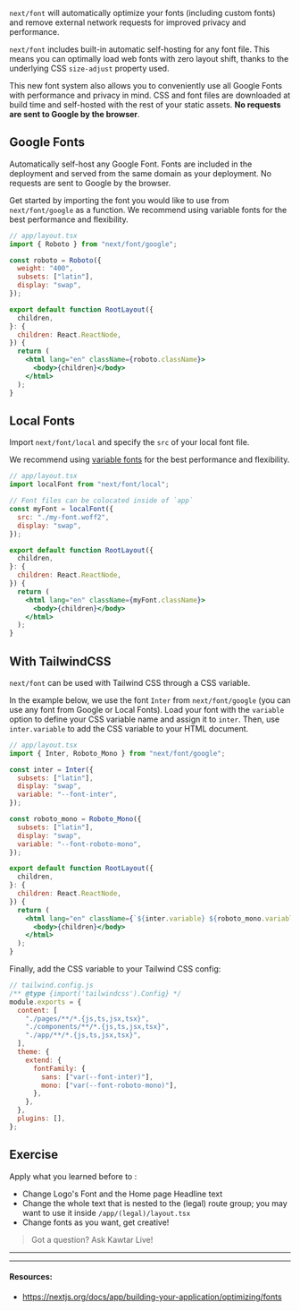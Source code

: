 `next/font` will automatically optimize your fonts (including custom fonts) and remove external network requests for improved privacy and performance.

`next/font` includes built-in automatic self-hosting for any font file. This means you can optimally load web fonts with zero layout shift, thanks to the underlying CSS `size-adjust` property used.

This new font system also allows you to conveniently use all Google Fonts with performance and privacy in mind. CSS and font files are downloaded at build time and self-hosted with the rest of your static assets. **No requests are sent to Google by the browser**.

## Google Fonts

Automatically self-host any Google Font. Fonts are included in the deployment and served from the same domain as your deployment. No requests are sent to Google by the browser.

Get started by importing the font you would like to use from `next/font/google` as a function. We recommend using variable fonts for the best performance and flexibility.

```jsx
// app/layout.tsx
import { Roboto } from "next/font/google";

const roboto = Roboto({
  weight: "400",
  subsets: ["latin"],
  display: "swap",
});

export default function RootLayout({
  children,
}: {
  children: React.ReactNode,
}) {
  return (
    <html lang="en" className={roboto.className}>
      <body>{children}</body>
    </html>
  );
}
```

## Local Fonts

Import `next/font/local` and specify the `src` of your local font file.

We recommend using [variable fonts](https://fonts.google.com/variablefonts) for the best performance and flexibility.

```jsx
// app/layout.tsx
import localFont from "next/font/local";

// Font files can be colocated inside of `app`
const myFont = localFont({
  src: "./my-font.woff2",
  display: "swap",
});

export default function RootLayout({
  children,
}: {
  children: React.ReactNode,
}) {
  return (
    <html lang="en" className={myFont.className}>
      <body>{children}</body>
    </html>
  );
}
```

## With TailwindCSS

`next/font` can be used with Tailwind CSS through a CSS variable.

In the example below, we use the font `Inter` from `next/font/google` (you can use any font from Google or Local Fonts). Load your font with the `variable` option to define your CSS variable name and assign it to `inter`. Then, use `inter.variable` to add the CSS variable to your HTML document.

```jsx
// app/layout.tsx
import { Inter, Roboto_Mono } from "next/font/google";

const inter = Inter({
  subsets: ["latin"],
  display: "swap",
  variable: "--font-inter",
});

const roboto_mono = Roboto_Mono({
  subsets: ["latin"],
  display: "swap",
  variable: "--font-roboto-mono",
});

export default function RootLayout({
  children,
}: {
  children: React.ReactNode,
}) {
  return (
    <html lang="en" className={`${inter.variable} ${roboto_mono.variable}`}>
      <body>{children}</body>
    </html>
  );
}
```

Finally, add the CSS variable to your Tailwind CSS config:

```js
// tailwind.config.js
/** @type {import('tailwindcss').Config} */
module.exports = {
  content: [
    "./pages/**/*.{js,ts,jsx,tsx}",
    "./components/**/*.{js,ts,jsx,tsx}",
    "./app/**/*.{js,ts,jsx,tsx}",
  ],
  theme: {
    extend: {
      fontFamily: {
        sans: ["var(--font-inter)"],
        mono: ["var(--font-roboto-mono)"],
      },
    },
  },
  plugins: [],
};
```

## Exercise

Apply what you learned before to :

- Change Logo's Font and the Home page Headline text
- Change the whole text that is nested to the (legal) route group; you may want to use it inside `/app/(legal)/layout.tsx`
- Change fonts as you want, get creative!

> Got a question? Ask Kawtar Live!

---

---

#### Resources:

- https://nextjs.org/docs/app/building-your-application/optimizing/fonts
